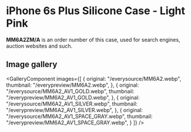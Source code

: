 
# iPhone 6s Plus Silicone Case - Light Pink

<Callout type='info' emoji='👉🏻'>**MM6A2ZM/A** is an order number of this case, used for search engines, auction websites and such.</Callout>

## Image gallery

<GalleryComponent
    images={[
      {
        original: "/everysource/MM6A2.webp",
        thumbnail: "/everypreview/MM6A2.webp",
      },
      {
        original: "/everysource/MM6A2_AV1_GOLD.webp",
        thumbnail: "/everypreview/MM6A2_AV1_GOLD.webp",
      },
      {
        original: "/everysource/MM6A2_AV1_SILVER.webp",
        thumbnail: "/everypreview/MM6A2_AV1_SILVER.webp",
      },
      {
        original: "/everysource/MM6A2_AV1_SPACE_GRAY.webp",
        thumbnail: "/everypreview/MM6A2_AV1_SPACE_GRAY.webp",
      }
    ]}
  />
